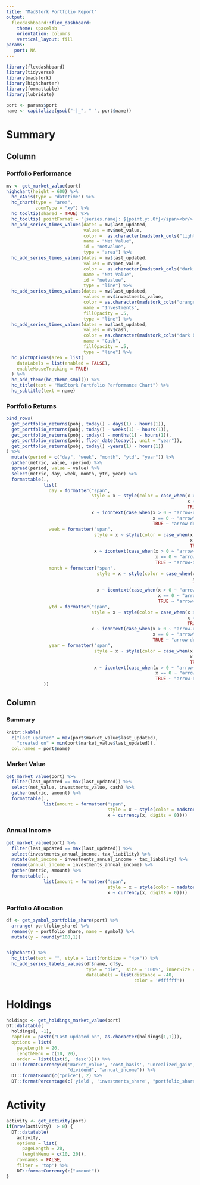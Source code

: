 ```yaml
---
title: "MadStork Portfolio Report"
output: 
  flexdashboard::flex_dashboard:
    theme: spacelab
    orientation: columns
    vertical_layout: fill
params:
   port: NA
---    
```



```r
library(flexdashboard)
library(tidyverse)
library(madstork)
library(highcharter)
library(formattable)
library(lubridate)

port <- params$port
name <- capitalize(gsub("-|_", " ", port$name))
```


Summary
=====================================  


Column {data-width=700}
-----------------------------------------------------------------------

### Portfolio Performance

```r

mv <- get_market_value(port)
highchart(height = 600) %>% 
  hc_xAxis(type = "datetime") %>%
  hc_chart(type = "area",
           zoomType = "xy") %>%
  hc_tooltip(shared = TRUE) %>% 
  hc_tooltip( pointFormat = '{series.name}: ${point.y:.0f}</span><br/>') %>%
  hc_add_series_times_values(dates = mv$last_updated,
                             values = mv$net_value,
                             color =  as.character(madstork_cols("light grey")),
                             name = "Net Value",
                             id = "netvalue",
                             type = "area") %>% 
  hc_add_series_times_values(dates = mv$last_updated,
                             values = mv$net_value,
                             color =  as.character(madstork_cols("dark grey")),
                             name = "Net Value",
                             id = "netvalue",
                             type = "line") %>% 
  hc_add_series_times_values(dates = mv$last_updated,
                             values = mv$investments_value,
                             color = as.character(madstork_cols("orange")),
                             name = "Investments",
                             fillOpacity = .5,
                             type = "line") %>%
  hc_add_series_times_values(dates = mv$last_updated,
                             values = mv$cash,
                             color = as.character(madstork_cols("dark blue")),
                             name = "Cash",
                             fillOpacity = .5,
                             type = "line") %>%
  hc_plotOptions(area = list(
    dataLabels = list(enabled = FALSE),
    enableMouseTracking = TRUE)
  ) %>% 
  hc_add_theme(hc_theme_smpl()) %>% 
  hc_title(text = "MadStork Portfolio Performance Chart") %>% 
  hc_subtitle(text = name)

```


### Portfolio Returns

```r

bind_rows(
  get_portfolio_returns(pobj, today() - days(1) - hours(1)),
  get_portfolio_returns(pobj, today() - weeks(1) - hours(1)),
  get_portfolio_returns(pobj, today() - months(1) - hours(1)),
  get_portfolio_returns(pobj, floor_date(today(), unit = "year")),
  get_portfolio_returns(pobj, today() -years(1) - hours(1))
) %>% 
  mutate(period = c("day", "week", "month", "ytd", "year")) %>% 
  gather(metric, value, -period) %>%
  spread(period, value = value) %>% 
  select(metric, day, week, month, ytd, year) %>% 
  formattable(.,
              list(
                day = formatter("span",
                                style = x ~ style(color = case_when(x > 0 ~ "green",
                                                                    x == 0 ~ "grey",
                                                                    TRUE ~ "red")),
                                x ~ icontext(case_when(x > 0 ~ "arrow-up",
                                                       x == 0 ~ "arrow", 
                                                       TRUE ~ "arrow-down"), percent(x))),
                week = formatter("span",
                                 style = x ~ style(color = case_when(x > 0 ~ "green",
                                                                     x == 0 ~ "grey",
                                                                     TRUE ~ "red")),
                                 x ~ icontext(case_when(x > 0 ~ "arrow-up",
                                                        x == 0 ~ "arrow", 
                                                        TRUE ~ "arrow-down"), percent(x))),
                month = formatter("span",
                                  style = x ~ style(color = case_when(x > 0 ~ "green",
                                                                      x == 0 ~ "grey",
                                                                      TRUE ~ "red")),
                                  x ~ icontext(case_when(x > 0 ~ "arrow-up",
                                                         x == 0 ~ "arrow", 
                                                         TRUE ~ "arrow-down"), percent(x))),
                ytd = formatter("span",
                                style = x ~ style(color = case_when(x > 0 ~ "green",
                                                                    x == 0 ~ "grey",
                                                                    TRUE ~ "red")),
                                x ~ icontext(case_when(x > 0 ~ "arrow-up",
                                                       x == 0 ~ "arrow", 
                                                       TRUE ~ "arrow-down"), percent(x))),
                year = formatter("span",
                                 style = x ~ style(color = case_when(x > 0 ~ "green",
                                                                     x == 0 ~ "grey",
                                                                     TRUE ~ "red")),
                                 x ~ icontext(case_when(x > 0 ~ "arrow-up",
                                                        x == 0 ~ "arrow", 
                                                        TRUE ~ "arrow-down"), percent(x)))
              ))

```



Column {data-width=300}
-----------------------------------------------------------------------

### Summary

```r
knitr::kable(
  c("last updated" = max(port$market_value$last_updated),
    "created on" = min(port$market_value$last_updated)),
  col.names = port$name)
```


### Market Value

```r
get_market_value(port) %>% 
  filter(last_updated == max(last_updated)) %>% 
  select(net_value, investments_value, cash) %>%
  gather(metric, amount) %>% 
  formattable(.,
              list(amount = formatter("span",
                                      style = x ~ style(color = madstork_cols("dark blue"), font.weight = "bold"),
                                      x ~ currency(x, digits = 0))))
```


### Annual Income

```r
get_market_value(port) %>% 
  filter(last_updated == max(last_updated)) %>% 
  select(investments_annual_income, tax_liability) %>%
  mutate(net_income = investments_annual_income - tax_liability) %>% 
  rename(annual_income = investments_annual_income) %>% 
  gather(metric, amount) %>% 
  formattable(.,
              list(amount = formatter("span",
                                      style = x ~ style(color = madstork_cols("orange"), font.weight = "bold"),
                                      x ~ currency(x, digits = 0))))
```


### Portfolio Allocation

```r

df <- get_symbol_portfolio_share(port) %>% 
  arrange(-portfolio_share) %>% 
  rename(y = portfolio_share, name = symbol) %>% 
  mutate(y = round(y*100,1))


highchart() %>%
  hc_title(text = "", style = list(fontSize = "4px")) %>% 
  hc_add_series_labels_values(df$name, df$y,
                              type = "pie",  size = '100%', innerSize = "50%",
                              dataLabels = list(distance = -40, 
                                                color = '#ffffff'))
```


Holdings
=====================================  

```r
holdings <- get_holdings_market_value(port)
DT::datatable(
  holdings[, -1],
  caption = paste("Last updated on", as.character(holdings[1,1])),
  options = list(
    pageLength = 20,
    lengthMenu = c(10, 20),
    order = list(list(5, 'desc')))) %>%
  DT::formatCurrency(c('market_value', 'cost_basis', "unrealized_gain",
                       "dividend", "annual_income")) %>%
  DT::formatRound(c("price"), 2) %>% 
  DT::formatPercentage(c('yield', 'investments_share', "portfolio_share"), 2)

```


Activity
=====================================  

```r
activity <- get_activity(port)
if(nrow(activity)  > 0) {
  DT::datatable(
    activity,
    options = list(
      pageLength = 20,
      lengthMenu = c(10, 20)),
    rownames = FALSE,
    filter = 'top') %>% 
    DT::formatCurrency(c("amount"))
}

```

